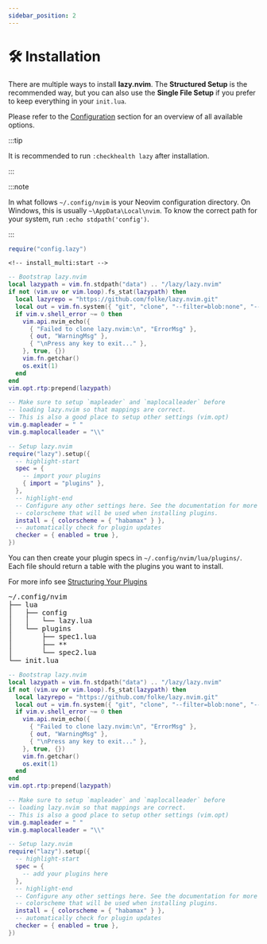```yaml
---
sidebar_position: 2
---
```

# 🛠️ Installation


There are multiple ways to install **lazy.nvim**.
The **Structured Setup** is the recommended way, but you can also use the **Single File Setup**
if you prefer to keep everything in your `init.lua`.

Please refer to the [Configuration](/configuration) section for an overview of all available options.

:::tip

It is recommended to run `:checkhealth lazy` after installation.

:::

:::note

In what follows `~/.config/nvim` is your Neovim configuration directory.
On Windows, this is usually `~\AppData\Local\nvim`.
To know the correct path for your system, run `:echo stdpath('config')`.

:::

<Tabs>
  <TabItem value="multiple" label="Structured Setup">

```lua title="~/.config/nvim/init.lua"
require("config.lazy")
```

    <!-- install_multi:start -->

```lua title="~/.config/nvim/lua/config/lazy.lua"
-- Bootstrap lazy.nvim
local lazypath = vim.fn.stdpath("data") .. "/lazy/lazy.nvim"
if not (vim.uv or vim.loop).fs_stat(lazypath) then
  local lazyrepo = "https://github.com/folke/lazy.nvim.git"
  local out = vim.fn.system({ "git", "clone", "--filter=blob:none", "--branch=main", lazyrepo, lazypath })
  if vim.v.shell_error ~= 0 then
    vim.api.nvim_echo({
      { "Failed to clone lazy.nvim:\n", "ErrorMsg" },
      { out, "WarningMsg" },
      { "\nPress any key to exit..." },
    }, true, {})
    vim.fn.getchar()
    os.exit(1)
  end
end
vim.opt.rtp:prepend(lazypath)

-- Make sure to setup `mapleader` and `maplocalleader` before
-- loading lazy.nvim so that mappings are correct.
-- This is also a good place to setup other settings (vim.opt)
vim.g.mapleader = " "
vim.g.maplocalleader = "\\"

-- Setup lazy.nvim
require("lazy").setup({
  -- highlight-start
  spec = {
    -- import your plugins
    { import = "plugins" },
  },
  -- highlight-end
  -- Configure any other settings here. See the documentation for more details.
  -- colorscheme that will be used when installing plugins.
  install = { colorscheme = { "habamax" } },
  -- automatically check for plugin updates
  checker = { enabled = true },
})
```

<!-- install_multi:end -->

You can then create your plugin specs in `~/.config/nvim/lua/plugins/`.
Each file should return a table with the plugins you want to install.

For more info see [Structuring Your Plugins](/usage/structuring)

<!-- prettier-ignore-start -->
<pre>
~/.config/nvim
├── lua
│   ├── config
│   │   └── lazy.lua
│   └── plugins
│       ├── spec1.lua
│       ├── **
│       └── spec2.lua
└── init.lua
</pre>
<!-- prettier-ignore-end -->

  </TabItem>
  <TabItem value="single" label="Single File Setup">
  <!-- install_single:start -->

```lua title="~/.config/nvim/init.lua"
-- Bootstrap lazy.nvim
local lazypath = vim.fn.stdpath("data") .. "/lazy/lazy.nvim"
if not (vim.uv or vim.loop).fs_stat(lazypath) then
  local lazyrepo = "https://github.com/folke/lazy.nvim.git"
  local out = vim.fn.system({ "git", "clone", "--filter=blob:none", "--branch=main", lazyrepo, lazypath })
  if vim.v.shell_error ~= 0 then
    vim.api.nvim_echo({
      { "Failed to clone lazy.nvim:\n", "ErrorMsg" },
      { out, "WarningMsg" },
      { "\nPress any key to exit..." },
    }, true, {})
    vim.fn.getchar()
    os.exit(1)
  end
end
vim.opt.rtp:prepend(lazypath)

-- Make sure to setup `mapleader` and `maplocalleader` before
-- loading lazy.nvim so that mappings are correct.
-- This is also a good place to setup other settings (vim.opt)
vim.g.mapleader = " "
vim.g.maplocalleader = "\\"

-- Setup lazy.nvim
require("lazy").setup({
  -- highlight-start
  spec = {
    -- add your plugins here
  },
  -- highlight-end
  -- Configure any other settings here. See the documentation for more details.
  -- colorscheme that will be used when installing plugins.
  install = { colorscheme = { "habamax" } },
  -- automatically check for plugin updates
  checker = { enabled = true },
})
```

<!-- install_single:end -->

  </TabItem>
</Tabs>

